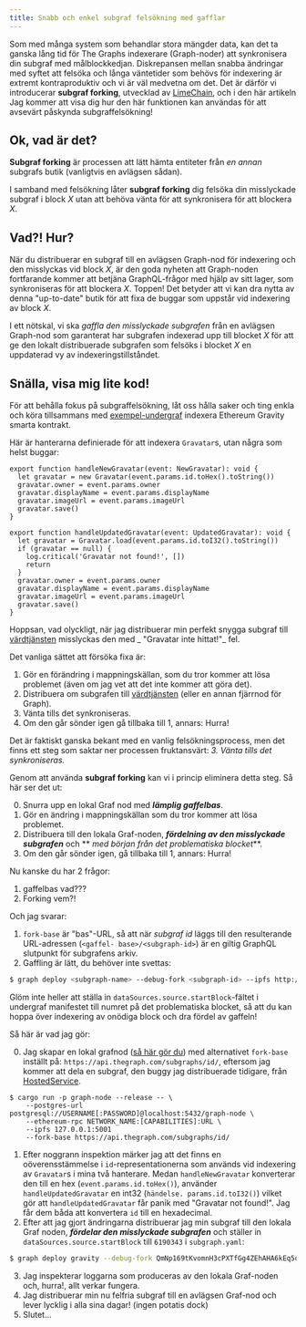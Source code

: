 ```yaml
---
title: Snabb och enkel subgraf felsökning med gafflar
---
```


Som med många system som behandlar stora mängder data, kan det ta ganska lång tid för The Graphs indexerare (Graph-noder) att synkronisera din subgraf med målblockkedjan. Diskrepansen mellan snabba ändringar med syftet att felsöka och långa väntetider som behövs för indexering är extremt kontraproduktiv och vi är väl medvetna om det. Det är därför vi introducerar **subgraf forking**, utvecklad av [LimeChain](https://limechain.tech/), och i den här artikeln Jag kommer att visa dig hur den här funktionen kan användas för att avsevärt påskynda subgraffelsökning!

## Ok, vad är det?

**Subgraf forking** är processen att lätt hämta entiteter från _en annan_ subgrafs butik (vanligtvis en avlägsen sådan).

I samband med felsökning låter **subgraf forking** dig felsöka din misslyckade subgraf i block _X_ utan att behöva vänta för att synkronisera för att blockera _X_.

## Vad?! Hur?

När du distribuerar en subgraf till en avlägsen Graph-nod för indexering och den misslyckas vid block _X_, är den goda nyheten att Graph-noden fortfarande kommer att betjäna GraphQL-frågor med hjälp av sitt lager, som synkroniseras för att blockera _X_. Toppen! Det betyder att vi kan dra nytta av denna "up-to-date" butik för att fixa de buggar som uppstår vid indexering av block _X_.

I ett nötskal, vi ska _gaffla den misslyckade subgrafen_ från en avlägsen Graph-nod som garanterat har subgrafen indexerad upp till blocket _X_ för att ge den lokalt distribuerade subgrafen som felsöks i blocket _X_ en uppdaterad vy av indexeringstillståndet.

## Snälla, visa mig lite kod!

För att behålla fokus på subgraffelsökning, låt oss hålla saker och ting enkla och köra tillsammans med [exempel-undergraf](https://github.com/graphprotocol/graph-tooling/tree/main/examples/ethereum-gravatar) indexera Ethereum Gravity smarta kontrakt.

Här är hanterarna definierade för att indexera `Gravatar`s, utan några som helst buggar:

```tsx
export function handleNewGravatar(event: NewGravatar): void {
  let gravatar = new Gravatar(event.params.id.toHex().toString())
  gravatar.owner = event.params.owner
  gravatar.displayName = event.params.displayName
  gravatar.imageUrl = event.params.imageUrl
  gravatar.save()
}

export function handleUpdatedGravatar(event: UpdatedGravatar): void {
  let gravatar = Gravatar.load(event.params.id.toI32().toString())
  if (gravatar == null) {
    log.critical('Gravatar not found!', [])
    return
  }
  gravatar.owner = event.params.owner
  gravatar.displayName = event.params.displayName
  gravatar.imageUrl = event.params.imageUrl
  gravatar.save()
}
```

Hoppsan, vad olyckligt, när jag distribuerar min perfekt snygga subgraf till [värdtjänsten](https://thegraph.com/hosted-service/) misslyckas den med _ "Gravatar inte hittat!"_ fel.

Det vanliga sättet att försöka fixa är:

1. Gör en förändring i mappningskällan, som du tror kommer att lösa problemet (även om jag vet att det inte kommer att göra det).
2. Distribuera om subgrafen till [värdtjänsten](https://thegraph.com/hosted-service/) (eller en annan fjärrnod för Graph).
3. Vänta tills det synkroniseras.
4. Om den går sönder igen gå tillbaka till 1, annars: Hurra!

Det är faktiskt ganska bekant med en vanlig felsökningsprocess, men det finns ett steg som saktar ner processen fruktansvärt: _3. Vänta tills det synkroniseras._

Genom att använda **subgraf forking** kan vi i princip eliminera detta steg. Så här ser det ut:

0. Snurra upp en lokal Graf nod med **_lämplig gaffelbas_**.
1. Gör en ändring i mappningskällan som du tror kommer att lösa problemet.
2. Distribuera till den lokala Graf-noden, **_fördelning av den misslyckade subgrafen_** och ** _med början från det problematiska blocket_**.
3. Om den går sönder igen, gå tillbaka till 1, annars: Hurra!

Nu kanske du har 2 frågor:

1. gaffelbas vad???
2. Forking vem?!

Och jag svarar:

1. `fork-base` är "bas"-URL, så att när _subgraf id_ läggs till den resulterande URL-adressen (`<gaffel- base>/<subgraph-id>`) är en giltig GraphQL slutpunkt för subgrafens arkiv.
2. Gaffling är lätt, du behöver inte svettas:

```bash
$ graph deploy <subgraph-name> --debug-fork <subgraph-id> --ipfs http://localhost:5001 --node http://localhost:8020
```

Glöm inte heller att ställa in `dataSources.source.startBlock`-fältet i undergraf manifestet till numret på det problematiska blocket, så att du kan hoppa över indexering av onödiga block och dra fördel av gaffeln!

Så här är vad jag gör:

0. Jag skapar en lokal grafnod ([så här gör du](https://github.com/graphprotocol/graph-node#running-a-local-graph-node)) med alternativet `fork-base` inställt på: `https://api.thegraph.com/subgraphs/id/`, eftersom jag kommer att dela en subgraf, den buggy jag distribuerade tidigare, från [HostedService](https://thegraph.com/hosted-service/).

```
$ cargo run -p graph-node --release -- \
    --postgres-url postgresql://USERNAME[:PASSWORD]@localhost:5432/graph-node \
    --ethereum-rpc NETWORK_NAME:[CAPABILITIES]:URL \
    --ipfs 127.0.0.1:5001
    --fork-base https://api.thegraph.com/subgraphs/id/
```

1. Efter noggrann inspektion märker jag att det finns en oöverensstämmelse i `id`-representationerna som används vid indexering av `Gravatar`s i mina två hanterare. Medan `handleNewGravatar` konverterar den till en hex (`event.params.id.toHex()`), använder `handleUpdatedGravatar` en int32 (`händelse. params.id.toI32()`) vilket gör att `handleUpdatedGravatar` får panik med "Gravatar not found!". Jag får dem båda att konvertera `id` till en hexadecimal.
2. Efter att jag gjort ändringarna distribuerar jag min subgraf till den lokala Graf noden, **_fördelar den misslyckade subgrafen_** och ställer in `dataSources.source.startBlock` till `6190343` i `subgraph.yaml`:

```bash
$ graph deploy gravity --debug-fork QmNp169tKvomnH3cPXTfGg4ZEhAHA6kEq5oy1XDqAxqHmW --ipfs http://localhost:5001 --node http://localhost:8020
```

3. Jag inspekterar loggarna som produceras av den lokala Graf-noden och, hurra!, allt verkar fungera.
4. Jag distribuerar min nu felfria subgraf till en avlägsen Graf-nod och lever lycklig i alla sina dagar! (ingen potatis dock)
5. Slutet...
